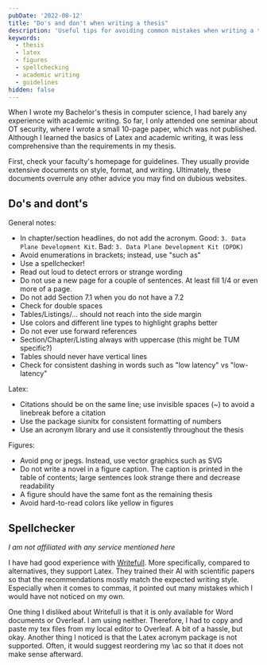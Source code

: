 ```yaml
---
pubDate: '2022-08-12'
title: "Do's and don't when writing a thesis"
description: 'Useful tips for avoiding common mistakes when writing a thesis. Includes recommendations for writing, formatting, figures and Latex.'
keywords:
  - thesis
  - latex
  - figures
  - spellchecking
  - academic writing
  - guidelines
hidden: false
---
```


When I wrote my Bachelor's thesis in computer science, I had barely any experience with
academic writing. So far, I only attended one seminar about OT security, where I wrote a small 10-page paper, which was not published. Although I learned the basics of Latex and
academic writing, it was less comprehensive than the requirements in my thesis.

First, check your faculty's homepage for guidelines. They usually provide extensive
documents on style, format, and writing. Ultimately, these documents overrule any other
advice you may find on dubious websites.

## Do's and dont's

General notes:

- In chapter/section headlines, do not add the acronym.
  Good: `3. Data Plane Development Kit`.
  Bad: `3. Data Plane Development Kit (DPDK)`
- Avoid enumerations in brackets; instead, use "such as"
- Use a spellchecker!
- Read out loud to detect errors or strange wording
- Do not use a new page for a couple of sentences. At least fill 1/4 or even more of a page.
- Do not add Section 7.1 when you do not have a 7.2
- Check for double spaces
- Tables/Listings/... should not reach into the side margin
- Use colors and different line types to highlight graphs better
- Do not ever use forward references
- Section/Chapter/Listing always with uppercase (this might be TUM specific?)
- Tables should never have vertical lines
- Check for consistent dashing in words such as "low latency" vs "low-latency"

Latex:

- Citations should be on the same line; use invisible spaces (~) to avoid a linebreak
  before a citation
- Use the package siunitx for consistent formatting of numbers
- Use an acronym library and use it consistently throughout the thesis

Figures:

- Avoid png or jpegs. Instead, use vector graphics such as SVG
- Do not write a novel in a figure caption. The caption is printed in the table of contents; large sentences look strange there and decrease readability
- A figure should have the same font as the remaining thesis
- Avoid hard-to-read colors like yellow in figures

## Spellchecker

_I am not affiliated with any service mentioned here_

I have had good experience with
[Writefull](https://www.writefull.com/writefull-for-overleaf). More specifically, compared
to alternatives, they support Latex. They trained their AI with scientific papers so that
the recommendations mostly match the expected writing style. Especially when it comes to
commas, it pointed out many mistakes which I would have not noticed on my own.

One thing I disliked about Writefull is that it is only available for Word documents or
Overleaf. I am using neither. Therefore, I had to copy and paste my tex files from my local
editor to Overleaf. A bit of a hassle, but okay. Another thing I noticed is that the Latex
acronym package is not supported. Often, it would suggest reordering my \ac so that
it does not make sense afterward.
